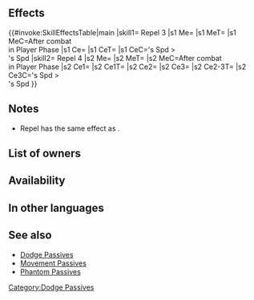 {{Passive
|name=Repel
|type=B
|exclusive=0
|canUseMove={{MoveList|Infantry}}
|canUseWeapon={{WeaponList|Melee}}
|1name=Repel 1
|1tagid=SID_回避・叩き込み1
|1effect=If unit's Spd > foe's Spd, reduces damage from attacks during combat and from area-of-effect Specials (excluding Røkkr area-of-effect Specials) by percentage = difference between stats × 2 (max 20%). If unit initiates combat, foe is moved 1 space away after combat.
|1required=-
|1cost=60
|1promotionRarity=4
|1promotionTier=1
|2name=Repel 2
|2tagid=SID_回避・叩き込み2
|2effect=If unit's Spd > foe's Spd, reduces damage from attacks during combat and from area-of-effect Specials (excluding Røkkr area-of-effect Specials) by percentage = difference between stats × 3 (max 30%). If unit initiates combat, foe is moved 1 space away after combat.
|2cost=120
|2promotionRarity=5
|2promotionTier=1
|3name=Repel 3
|3tagid=SID_回避・叩き込み3
|3effect=If unit's Spd > foe's Spd, reduces damage from attacks during combat and from area-of-effect Specials (excluding Røkkr area-of-effect Specials) by percentage = difference between stats × 4 (max 40%). If unit initiates combat, foe is moved 1 space away after combat.
|3next=-
|4name=Repel 4
|4tagid=SID_回避・叩き込み4
|4cost=300
|4effect=Inflicts Spd/Def-4 on foe during combat. If a skill compares unit's Spd to a foe's or ally's Spd, treats unit's Spd as if granted +7. If unit's Spd > foe's Spd, reduces damage from attacks during combat and from area-of-effect Specials (excluding Røkkr area-of-effect Specials) by percentage = difference between stats × 5 (max 50%). If unit initiates combat, foe is moved 1 space away after combat.
|3cost=240
|properties=random_owner
}}
==Effects==
{{#invoke:SkillEffectsTable|main
|skill1={{Si|Repel 3}} Repel 3
|s1 Me={{Eft|Shove Units}}
|s1 MeT={{Tgt|Target Foe}}
|s1 MeC=After combat<br>in Player Phase
|s1 Ce={{Eft|Damage Reduction|4 x ({{Tgt|Unit}}'s Spd - {{Tgt|Foe)}}'s Spd)<br>from attacks & Non-Røkkr [[AoE Specials]]|percent=1|max=40%}}
|s1 CeT={{Tgt|Unit}}
|s1 CeC={{Tgt|Unit}}'s Spd ><br>{{Tgt|Foe)}}'s Spd
|skill2={{Si|Repel 4}} Repel 4
|s2 Me={{Eft|Shove Units}}
|s2 MeT={{Tgt|Target Foe}}
|s2 MeC=After combat<br>in Player Phase
|s2 Ce1={{Eft|Temporary debuffs|Spd/Def|4}}
|s2 Ce1T={{Tgt|Foe}} 
|s2 Ce2={{Eft|Phantom|Spd|7}}
|s2 Ce3={{Eft|Damage Reduction|5 x ({{Tgt|Unit}}'s Spd - {{Tgt|Foe)}}'s Spd)<br>from attacks & Non-Røkkr [[AoE Specials]]|percent=1|max=50%}}
|s2 Ce2-3T={{Tgt|Unit}}
|s2 Ce3C={{Tgt|Unit}}'s Spd ><br>{{Tgt|Foe)}}'s Spd
}}

==Notes==
{{DamagePercentageReduction}}
{{AoEDamageReduction}}
* Repel has the same effect as {{St|Knock Back}}.
{{IfUnitInitiates}}
{{Movement Passive notes}}
{{Temporary debuffs|name=Repel 4}}
{{Phantom|Spd|name=Repel 4}}

==List of owners==
{{Skill Hero List}}
==Availability==
{{PassiveFocusList}}
{{PassiveDistributionList}}
{{PassiveCombatManualList}}
==In other languages==
{{OtherLanguages
|english=Repel 
|japanese=回避・叩き込み
|japaneseNotes=''Evasion/[[Knock Back]]''
|german=Rückstoß
|spanishEU=Bloqueo
|spanishLA=Bloqueo
|french=Rejet
|italian=Allontanamento
|chineseTW=迴避・擊退
|portuguese=Bloqueio
}}
==See also==
{{See also skills|cond=Description LIKE '%if unit_s Spd%foe_s Spd%reduces damage from%area-of-effect Specials%difference between stats%' AND Exclusive='1'}}
* [[Dodge Passives]]
* [[Movement Passives]]
* [[Phantom Passives]]
{{Passives Navbox|B}}
[[Category:Dodge Passives]]